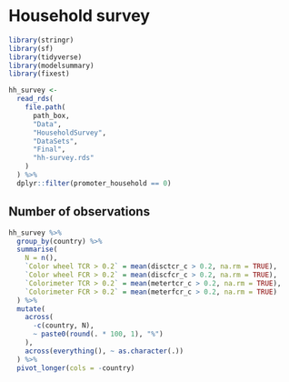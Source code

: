 # Household survey

```r
library(stringr)
library(sf)
library(tidyverse)
library(modelsummary)
library(fixest)
```


```r
hh_survey <-
  read_rds(
    file.path(
      path_box,
      "Data",
      "HouseholdSurvey",
      "DataSets",
      "Final",
      "hh-survey.rds"
    )
  ) %>%
  dplyr::filter(promoter_household == 0)
```

## Number of observations

```r
hh_survey %>%
  group_by(country) %>%
  summarise(
    N = n(), 
    `Color wheel TCR > 0.2` = mean(disctcr_c > 0.2, na.rm = TRUE),
    `Color wheel FCR > 0.2` = mean(discfcr_c > 0.2, na.rm = TRUE),
    `Colorimeter TCR > 0.2` = mean(metertcr_c > 0.2, na.rm = TRUE),
    `Colorimeter FCR > 0.2` = mean(meterfcr_c > 0.2, na.rm = TRUE)
  ) %>%
  mutate(
    across(
      -c(country, N),
      ~ paste0(round(. * 100, 1), "%")
    ),
    across(everything(), ~ as.character(.))
  ) %>%
  pivot_longer(cols = -country)
```

